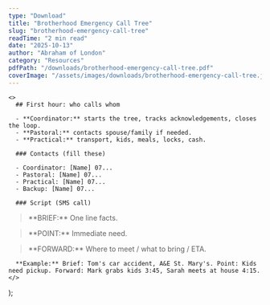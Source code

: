 ```yaml
---
type: "Download"
title: "Brotherhood Emergency Call Tree"
slug: "brotherhood-emergency-call-tree"
readTime: "2 min read"
date: "2025-10-13"
author: "Abraham of London"
category: "Resources"
pdfPath: "/downloads/brotherhood-emergency-call-tree.pdf"
coverImage: "/assets/images/downloads/brotherhood-emergency-call-tree.jpg"
---
```



    <>
      ## First hour: who calls whom

      - **Coordinator:** starts the tree, tracks acknowledgements, closes the loop.
      - **Pastoral:** contacts spouse/family if needed.
      - **Practical:** transport, kids, meals, locks, cash.

      ### Contacts (fill these)

      - Coordinator: [Name] 07...
      - Pastoral: [Name] 07...
      - Practical: [Name] 07...
      - Backup: [Name] 07...

      ### Script (SMS call)

<blockquote>
**BRIEF:** One line facts.
</blockquote>

<blockquote>
**POINT:** Immediate need.
</blockquote>

<blockquote>
**FORWARD:** Where to meet / what to bring / ETA.
</blockquote>

      **Example:** Brief: Tom's car accident, A&E St. Mary's. Point: Kids need pickup. Forward: Mark grabs kids 3:45, Sarah meets at house 4:15.
    </>
  );


